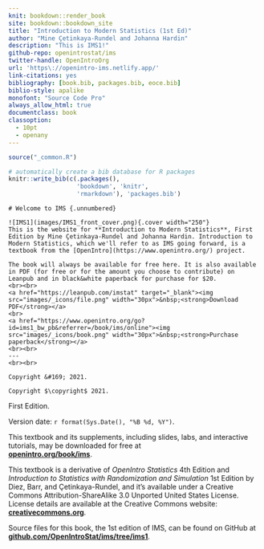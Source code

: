 ```yaml
---
knit: bookdown::render_book
site: bookdown::bookdown_site
title: "Introduction to Modern Statistics (1st Ed)"
author: "Mine Çetinkaya-Rundel and Johanna Hardin"
description: "This is IMS1!"
github-repo: openintrostat/ims
twitter-handle: OpenIntroOrg
url: 'https\://openintro-ims.netlify.app/'
link-citations: yes
bibliography: [book.bib, packages.bib, eoce.bib]
biblio-style: apalike
monofont: "Source Code Pro"
always_allow_html: true
documentclass: book
classoption: 
  - 10pt
  - openany
---
```


```r
source("_common.R")
```

```r
# automatically create a bib database for R packages
knitr::write_bib(c(.packages(), 
                   'bookdown', 'knitr', 
                   'rmarkdown'), 'packages.bib')
```

::: {.welcome}
```asis
# Welcome to IMS {.unnumbered}
```

\chapter*{}

\vfill

```asis
![IMS1](images/IMS1_front_cover.png){.cover width="250"}
This is the website for **Introduction to Modern Statistics**, First Edition by Mine Çetinkaya-Rundel and Johanna Hardin. Introduction to Modern Statistics, which we'll refer to as IMS going forward, is a textbook from the [OpenIntro](https://www.openintro.org/) project.

The book will always be available for free here. It is also available in PDF (for free or for the amount you choose to contribute) on Leanpub and in black&white paperback for purchase for $20.
<br><br>
<a href="https://leanpub.com/imstat" target="_blank"><img src="images/_icons/file.png" width="30px">&nbsp;<strong>Download PDF</strong></a>
<br>
<a href="https://www.openintro.org/go?id=ims1_bw_pb&referrer=/book/ims/online"><img src="images/_icons/book.png" width="30px">&nbsp;<strong>Purchase paperback</strong></a>
<br><br>
---
<br><br>
```

```asis
Copyright &#169; 2021.
```

```asis
Copyright $\copyright$ 2021.
```

First Edition.

Version date: `r format(Sys.Date(), "%B %d, %Y")`.

This textbook and its supplements, including slides, labs, and interactive tutorials, may be downloaded for free at\
[**openintro.org/book/ims**](http://openintro.org/book/ims).

This textbook is a derivative of *OpenIntro Statistics* 4th Edition and *Introduction to Statistics with Randomization and Simulation* 1st Edition by Diez, Barr, and Çetinkaya-Rundel, and it's available under a Creative Commons Attribution-ShareAlike 3.0 Unported United States License.
License details are available at the Creative Commons website:\
[**creativecommons.org**](https://www.openintro.org/go/?id=creativecommons_org&referrer=ims1_pdf).

Source files for this book, the 1st edition of IMS, can be found on GitHub at\
[**github.com/OpenIntroStat/ims/tree/ims1**](https://github.com/OpenIntroStat/ims/tree/ims1).
:::
